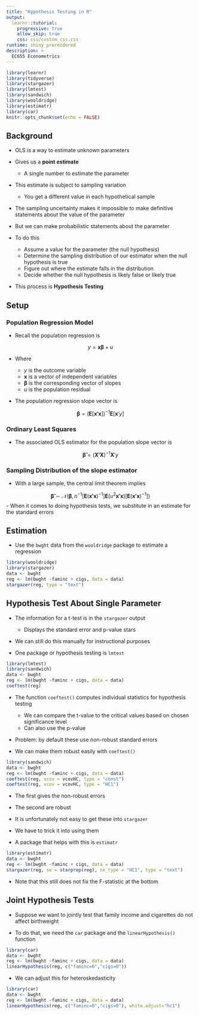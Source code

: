 ```yaml
---
title: "Hypothesis Testing in R"
output: 
  learnr::tutorial:
    progressive: true
    allow_skip: true
    css: css/custom_css.css
runtime: shiny_prerendered
description: >
  EC655 Econometrics
---
```


<style>
@import url('https://fonts.googleapis.com/css2?family=Roboto+Mono&family=Roboto+Slab&family=Source+Sans+Pro:wght@300;400&display=swap');
</style>

```r
library(learnr)
library(tidyverse)
library(stargazer)
library(lmtest)
library(sandwich)
library(wooldridge)
library(estimatr)
library(car)
knitr::opts_chunk$set(echo = FALSE)
```


## Background

- OLS is a way to estimate unknown parameters
- Gives us a **point estimate**

    - A single number to estimate the parameter
    
- This estimate is subject to sampling variation

    - You get a different value in each hypothetical sample
    
- The sampling uncertainty makes it impossible to make definitive statements about the value of the parameter

- But we can make probabilistic statements about the parameter

- To do this

    - Assume a value for the parameter (the null hypothesis)
    - Determine the sampling distribution of our estimator when the null hypothesis is true
    - Figure out where the estimate falls in the distribution
    - Decide whether the null hypothesis is likely false or likely true
    
- This process is **Hypothesis Testing**

## Setup

### Population Regression Model

- Recall the population regression is

$$y = \mathbf{x}\boldsymbol{\beta} + u$$

- Where

    - $y$ is the outcome variable
    - $\mathbf{x}$ is a vector of independent variables
    - $\boldsymbol{\beta}$ is the corresponding vector of slopes
    - $u$ is the population residual
    
- The population regression slope vector is

$$\boldsymbol{\beta} = (\textbf{E}[\mathbf{x'x}])^{-1} \textbf{E}[\mathbf{x}'y]$$

### Ordinary Least Squares

- The associated OLS estimator for the population slope vector is

$$\boldsymbol{\hat{\beta}} = (\mathbf{X'X})^{-1} \mathbf{X}'y$$

### Sampling Distribution of the slope estimator

- With a large sample, the central limit theorem implies

$$\boldsymbol{\hat{\beta}} \sim \mathcal{N}(\boldsymbol{\beta}, n^{-1}[\mathbf{E}(\mathbf{x'x})^{-1}]\mathbf{E}(u^2\mathbf{x'x})[\mathbf{E}(\mathbf{x'x})^{-1}])$$
- When it comes to doing hypothesis tests, we substitute in an estimate for the standard errors

## Estimation

- Use the `bwght` data from the `wooldridge` package to estimate a regression

```r
library(wooldridge)
library(stargazer)
data <- bwght
reg <- lm(bwght ~faminc + cigs, data = data)
stargazer(reg, type = "text")
```

## Hypothesis Test About Single Parameter

- The information for a t-test is in the `stargazer` output

    - Displays the standard error and p-value stars
    
- We can still do this manually for instructional purposes
- One package or hypothesis testing is `lmtest`

```r
library(lmtest)
library(sandwich)
data <- bwght
reg <- lm(bwght ~faminc + cigs, data = data)
coeftest(reg)
```

- The function `coeftest()` computes individual statistics for hypothesis testing

    - We can compare the t-value to the critical values based on chosen significance level
    - Can also use the p-value
    
- Problem: by default these use non-robust standard errors
- We can make them robust easily with `coeftest()`

```r
library(sandwich)
data <- bwght
reg <- lm(bwght ~faminc + cigs, data = data)
coeftest(reg, vcov = vcovHC, type = "const")
coeftest(reg, vcov = vcovHC, type = "HC1")
```

- The first gives the non-robust errors
- The second are robust

- It is unfortunately not easy to get these into `stargazer`
- We have to trick it into using them
- A package that helps with this is `estimatr`

```r
library(estimatr)
data <- bwght
reg <- lm(bwght ~faminc + cigs, data = data)
stargazer(reg, se = starprep(reg), se_type = "HC1", type = "text")
```

- Note that this still does not fix the F-statistic at the bottom


## Joint Hypothesis Tests

- Suppose we want to jointly test that family income and cigarettes do not affect birthweight

- To do that, we need the `car` package and the `linearHypothesis()` function

```r
library(car)
data <- bwght
reg <- lm(bwght ~faminc + cigs, data = data)
linearHypothesis(reg, c("faminc=0","cigs=0"))
```


- We can adjust this for heteroskedasticity

```r
library(car)
data <- bwght
reg <- lm(bwght ~faminc + cigs, data = data)
linearHypothesis(reg, c("faminc=0","cigs=0"), white.adjust="hc1")
```